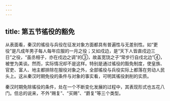 ```yaml
---
---
---
```

title: 第五节徭役的豁免
---



从表面看，秦汉的徭役与兵役在征发对象方面都具有普遍性与无差别性。如“更役”是凡成年男子每人每年应服的一月之役；又如戍边，是“天下人皆直戍边三日”之役，“虽丞相子，亦在戍边之调”的③，故盖宽饶之子“常步行自戍北边”④，被誉为美谈。然而，实际情况却不是这样。特别是通过徭役的豁免制度，使皇族、官吏、富人、地主都排除在服役对象之外，全部徭役与兵役实际上都落在劳动人民头上。这从秦汉时期免役的条件与对象的事实看，可明其徭役剥削的实质。

秦汉时期免除徭役的条件，处在一个不断变化发展的过程中，其表现形式也五花八门。但总的说来，不外“赐复”、“买赐”、“爵复”等三个类型。